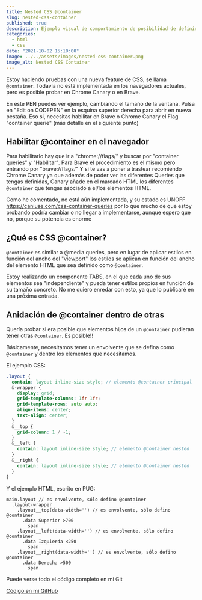 ---
title: Nested CSS @container
slug: nested-css-container
published: true
description: Ejemplo visual de comportamiento de posibilidad de definir CSS @container dentro de otras
categories:
  - html
  - css
date: "2021-10-02 15:10:00"
image: ../../assets/images/nested-css-container.png
image_alt: Nested CSS Container
---

Estoy haciendo pruebas con una nueva feature de CSS, se llama <code>@container</code>. Todavía no está implementada en los navegadores actuales, pero es posible probar en Chrome Canary o en Brave.

En este PEN puedes ver ejemplo, cambiando el tamaño de la ventana. Pulsa en "Edit on CODEPEN" en la esquina superior derecha para abrir en nueva pestaña. Eso si, necesitas habilitar en Brave o Chrome Canary el Flag "container querie" (más detalle en el siguiente punto)


<Codepen id="YzQWxKN" defaultTab="result" name={frontmatter.title} />

## Habilitar @container en el navegador

Para habilitarlo hay que ir a "chrome://flags/" y buscar por "container queries" y "Habilitar". Para Brave el procedimiento es el mismo pero entrando por "brave://flags/"
Y si te vas a poner a trastear recomiendo Chrome Canary ya que además de poder ver las diferentes Queries que tengas definidas, Canary añade en el marcado HTML los diferentes <code>@container</code> que tengas asociado a el/los elementos HTML.

Como he comentado, no está aún implementada, y su estado es UNOFF https://caniuse.com/css-container-queries por lo que mucho de que estoy probando podría cambiar o no llegar a implementarse, aunque espero que no, porque su potencia es enorme

## ¿Qué es CSS @container?

<code>@container</code> es similar a @media queries, pero en lugar de aplicar estilos en función del ancho del "viewport" los estilos se aplican en función del ancho del elemento HTML que sea definido como <code>@container</code>.

Estoy realizando un componente TABS, en el que cada uno de sus elementos sea "independiente" y pueda tener estilos propios en función de su tamaño concreto. No me quiero enredar con esto, ya que lo publicaré en una próxima entrada.

## Anidación de @container dentro de otras

Quería probar si era posible que elementos hijos de un <code>@container</code> pudieran tener otras <code>@container</code>. Es posible!!

Básicamente, necesitamos tener un envolvente que se defina como <code>@container</code> y dentro los elementos que necesitamos.

El ejemplo CSS:

```scss
.layout {
  contain: layout inline-size style; // elemento @container principal
  &-wrapper {
    display: grid;
    grid-template-columns: 1fr 1fr;
    grid-template-rows: auto auto;
    align-items: center;
    text-align: center;
  }
  &__top {
    grid-column: 1 / -1;
  }
  &__left {
    contain: layout inline-size style; // elemento @container nested
  }
  &__right {
    contain: layout inline-size style; // elemento @container nested
  }
}
```

Y el ejemplo HTML, escrito en PUG:

```pug
main.layout // es envolvente, sólo defino @container
  .layout-wrapper
    .layout__top(data-width='') // es envolvente, sólo defino @container
      .data Superior >700
        span
    .layout__left(data-width='') // es envolvente, sólo defino @container
      .data Izquierda <250
        span
    .layout__right(data-width='') // es envolvente, sólo defino @container
      .data Derecha >500
        span
```

Puede verse todo el código completo en mi Git

<a href="https://github.com/ivanalbizu/nested-css-container/" target="_blank" rel="noopener">Código en mi GitHub</a>